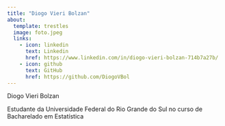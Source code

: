 ---
title: "Diogo Vieri Bolzan"
about: 
  template: trestles
  image: foto.jpeg
  links: 
    - icon: linkedin
      text: Linkedin
      href: https://www.linkedin.com/in/diogo-vieri-bolzan-714b7a27b/
    - icon: github
      text: GitHub
      href: https://github.com/DiogoVBol
---

Diogo Vieri Bolzan

Estudante da Universidade Federal do Rio Grande do Sul no curso de Bacharelado em Estatística

```{r, echo=FALSE}


```
